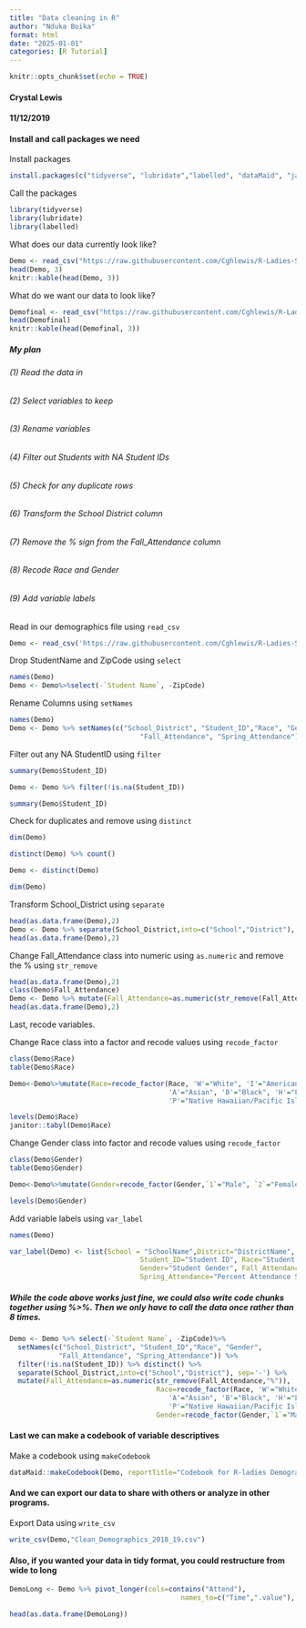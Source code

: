 ```yaml
---
title: "Data cleaning in R"
author: "Nduka Boika"
format: html
date: "2025-01-01"
categories: [R Tutorial]
---
```


```r
knitr::opts_chunk$set(echo = TRUE)
```

#### Crystal Lewis

#### 11/12/2019

#### Install and call packages we need

Install packages

```r

install.packages(c("tidyverse", "lubridate","labelled", "dataMaid", "janitor"))
```

Call the packages

```r

library(tidyverse)
library(lubridate)
library(labelled)
```

What does our data currently look like?

```r

Demo <- read_csv("https://raw.githubusercontent.com/Cghlewis/R-Ladies-STL-Cleaning-Data-R/master/Data/Demographics.csv")
head(Demo, 3)
knitr::kable(head(Demo, 3))
```

What do we want our data to look like?

```r

Demofinal <- read_csv("https://raw.githubusercontent.com/Cghlewis/R-Ladies-STL-Cleaning-Data-R/master/Data/Clean_Demographics_2018_19.csv")
head(Demofinal)
knitr::kable(head(Demofinal, 3))
```

##### My plan

###### (1) Read the data in

###### (2) Select variables to keep

###### (3) Rename variables

###### (4) Filter out Students with NA Student IDs

###### (5) Check for any duplicate rows

###### (6) Transform the School District column

###### (7) Remove the % sign from the Fall_Attendance column

###### (8) Recode Race and Gender

###### (9) Add variable labels

Read in our demographics file using `read_csv`

```r
Demo <- read_csv('https://raw.githubusercontent.com/Cghlewis/R-Ladies-STL-Cleaning-Data-R/master/Data/Demographics.csv', na="*")
```

Drop StudentName and ZipCode using `select`

```r

names(Demo)
Demo <- Demo%>%select(-`Student Name`, -ZipCode)
```

Rename Columns using `setNames`

```r

names(Demo)
Demo <- Demo %>% setNames(c("School_District", "Student_ID","Race", "Gender",
                                "Fall_Attendance", "Spring_Attendance"))
```

Filter out any NA StudentID using `filter`

```r

summary(Demo$Student_ID)

Demo <- Demo %>% filter(!is.na(Student_ID))

summary(Demo$Student_ID)
```

Check for duplicates and remove using `distinct`

```r

dim(Demo)

distinct(Demo) %>% count()

Demo <- distinct(Demo)

dim(Demo)
```

Transform School_District using `separate`

```r

head(as.data.frame(Demo),2)
Demo <- Demo %>% separate(School_District,into=c("School","District"), sep='-')
head(as.data.frame(Demo),2)

```

Change Fall_Attendance class into numeric using `as.numeric` and remove the % using `str_remove`

```r

head(as.data.frame(Demo),2)
class(Demo$Fall_Attendance)
Demo <- Demo %>% mutate(Fall_Attendance=as.numeric(str_remove(Fall_Attendance,"%")))
head(as.data.frame(Demo),2)
```

Last, recode variables.

Change Race class into a factor and recode values using `recode_factor`

```r

class(Demo$Race)
table(Demo$Race)

Demo<-Demo%>%mutate(Race=recode_factor(Race, 'W'="White", 'I'="American Indian",
                                       'A'="Asian", 'B'="Black", 'H'="Latino/Hispanic",
                                       'P'="Native Hawaiian/Pacific Islander"))

levels(Demo$Race)
janitor::tabyl(Demo$Race)
```

Change Gender class into factor and recode values using `recode_factor`

```r

class(Demo$Gender)
table(Demo$Gender)

Demo<-Demo%>%mutate(Gender=recode_factor(Gender,`1`="Male", `2`="Female"))

levels(Demo$Gender)
```

Add variable labels using `var_label`

```r

names(Demo)

var_label(Demo) <- list(School = "SchoolName",District="DistrictName", 
                                Student_ID="Student ID", Race="Student Race", 
                                Gender="Student Gender", Fall_Attendance="Percent Attendance Fall", 
                                Spring_Attendance="Percent Attendance Spring")
```

##### While the code above works just fine, we could also write code chunks together using %\>%. Then we only have to call the data once rather than 8 times.

```r

Demo <- Demo %>% select(-`Student Name`, -ZipCode)%>%
  setNames(c("School_District", "Student_ID","Race", "Gender",
            "Fall_Attendance", "Spring_Attendance")) %>%
  filter(!is.na(Student_ID)) %>% distinct() %>%
  separate(School_District,into=c("School","District"), sep='-') %>%
  mutate(Fall_Attendance=as.numeric(str_remove(Fall_Attendance,"%")),
                                    Race=recode_factor(Race, 'W'="White", 'I'="American Indian",
                                       'A'="Asian", 'B'="Black", 'H'="Latino/Hispanic",
                                       'P'="Native Hawaiian/Pacific Islander"),
                                    Gender=recode_factor(Gender,`1`="Male", `2`="Female"))
```

#### Last we can make a codebook of variable descriptives

Make a codebook using `makeCodebook`

```r

dataMaid::makeCodebook(Demo, reportTitle="Codebook for R-ladies Demographic Data")
```

#### And we can export our data to share with others or analyze in other programs.

Export Data using `write_csv`

```r

write_csv(Demo,"Clean_Demographics_2018_19.csv")
```

#### Also, if you wanted your data in tidy format, you could restructure from wide to long

```r

DemoLong <- Demo %>% pivot_longer(cols=contains("Attend"), 
                                          names_to=c("Time",".value"), names_sep="_")

head(as.data.frame(DemoLong))
```
